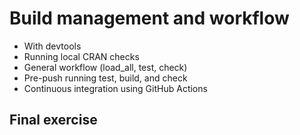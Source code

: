 # Build management and workflow {#build-management}

- With devtools
- Running local CRAN checks
- General workflow (load_all, test, check)
- Pre-push running test, build, and check
- Continuous integration using GitHub Actions



## Final exercise

<!-- NOTE: Preferably something linked to working towards completing the project assignments, maybe to be used as a milestone? -->


